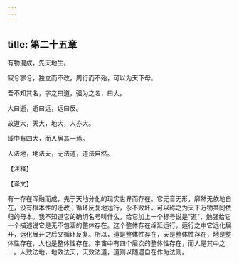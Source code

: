 ```yaml
---
---
---
```

title: 第二十五章
---

有物混成，先天地生。

寂兮寥兮，独立而不改，周行而不殆，可以为天下母。

吾不知其名，字之曰道，强为之名，曰大。

大曰逝，逝曰远，远曰反。

故道大，天大，地大，人亦大。

域中有四大，而人居其一焉。

人法地，地法天，无法道，道法自然。

【注释】

【译文】

有一存在浑融而成，先于天地分化的现实世界而存在。它无音无形，廓然无依地自在，没有根本性的迁改；循环反复地运行，永不败坏。可以称之为天下万物共同依归的母本。我不知道它的确切名号叫什么，给它加上一个标号说是"道"，勉强给它一个描述说它是无不包涵的整体存在。这个整体存在绵延运行，运行之中它远化展开，远化展开之后又循环反复。所以，道是整体性存在，天是整体性存在，地是整体性存在，人也是整体性存在。宇宙中有四个层次的整体性存在，而人是其中之一。人效法地，地效法天，天效法道，道则以随遇自在作为法则。